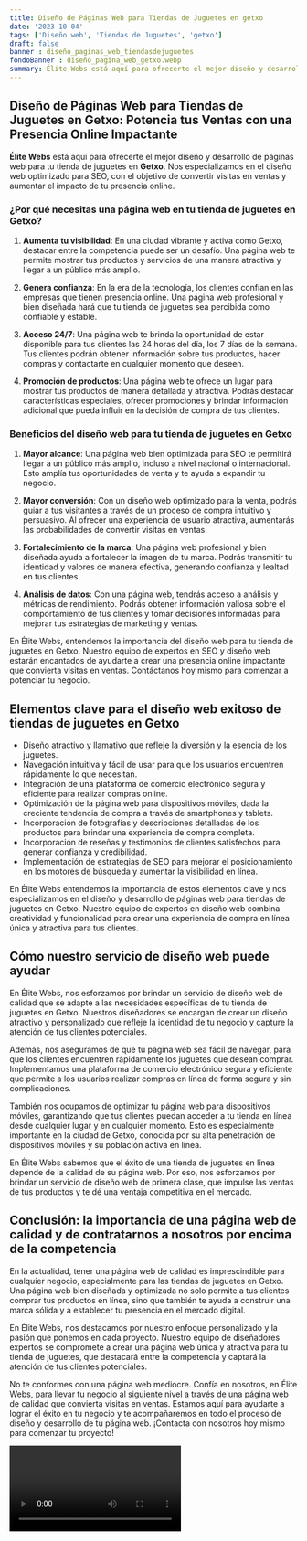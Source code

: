 ```yaml
---
title: Diseño de Páginas Web para Tiendas de Juguetes en getxo
date: '2023-10-04'
tags: ['Diseño web', 'Tiendas de Juguetes', 'getxo']
draft: false
banner : diseño_paginas_web_tiendasdejuguetes
fondoBanner : diseño_pagina_web_getxo.webp
summary: Élite Webs está aquí para ofrecerte el mejor diseño y desarrollo de páginas web para tu tienda de juguetes en Getxo. Nos especializamos en el diseño web optimizado para SEO, con el objetivo de convertir visitas en ventas y aumentar el impacto de tu presencia online.
---
```


## Diseño de Páginas Web para Tiendas de Juguetes en Getxo: Potencia tus Ventas con una Presencia Online Impactante

**Élite Webs** está aquí para ofrecerte el mejor diseño y desarrollo de páginas web para tu tienda de juguetes en **Getxo**. Nos especializamos en el diseño web optimizado para SEO, con el objetivo de convertir visitas en ventas y aumentar el impacto de tu presencia online.

### ¿Por qué necesitas una página web en tu tienda de juguetes en Getxo?

1. **Aumenta tu visibilidad**: En una ciudad vibrante y activa como Getxo, destacar entre la competencia puede ser un desafío. Una página web te permite mostrar tus productos y servicios de una manera atractiva y llegar a un público más amplio. 

2. **Genera confianza**: En la era de la tecnología, los clientes confían en las empresas que tienen presencia online. Una página web profesional y bien diseñada hará que tu tienda de juguetes sea percibida como confiable y estable.

3. **Acceso 24/7**: Una página web te brinda la oportunidad de estar disponible para tus clientes las 24 horas del día, los 7 días de la semana. Tus clientes podrán obtener información sobre tus productos, hacer compras y contactarte en cualquier momento que deseen.

4. **Promoción de productos**: Una página web te ofrece un lugar para mostrar tus productos de manera detallada y atractiva. Podrás destacar características especiales, ofrecer promociones y brindar información adicional que pueda influir en la decisión de compra de tus clientes.

### Beneficios del diseño web para tu tienda de juguetes en Getxo

1. **Mayor alcance**: Una página web bien optimizada para SEO te permitirá llegar a un público más amplio, incluso a nivel nacional o internacional. Esto amplía tus oportunidades de venta y te ayuda a expandir tu negocio.

2. **Mayor conversión**: Con un diseño web optimizado para la venta, podrás guiar a tus visitantes a través de un proceso de compra intuitivo y persuasivo. Al ofrecer una experiencia de usuario atractiva, aumentarás las probabilidades de convertir visitas en ventas.

3. **Fortalecimiento de la marca**: Una página web profesional y bien diseñada ayuda a fortalecer la imagen de tu marca. Podrás transmitir tu identidad y valores de manera efectiva, generando confianza y lealtad en tus clientes.

4. **Análisis de datos**: Con una página web, tendrás acceso a análisis y métricas de rendimiento. Podrás obtener información valiosa sobre el comportamiento de tus clientes y tomar decisiones informadas para mejorar tus estrategias de marketing y ventas.

En Élite Webs, entendemos la importancia del diseño web para tu tienda de juguetes en Getxo. Nuestro equipo de expertos en SEO y diseño web estarán encantados de ayudarte a crear una presencia online impactante que convierta visitas en ventas. Contáctanos hoy mismo para comenzar a potenciar tu negocio.

<GifSeo />

<Cta />

## Elementos clave para el diseño web exitoso de tiendas de juguetes en Getxo

- Diseño atractivo y llamativo que refleje la diversión y la esencia de los juguetes.
- Navegación intuitiva y fácil de usar para que los usuarios encuentren rápidamente lo que necesitan.
- Integración de una plataforma de comercio electrónico segura y eficiente para realizar compras online.
- Optimización de la página web para dispositivos móviles, dada la creciente tendencia de compra a través de smartphones y tablets.
- Incorporación de fotografías y descripciones detalladas de los productos para brindar una experiencia de compra completa.
- Incorporación de reseñas y testimonios de clientes satisfechos para generar confianza y credibilidad.
- Implementación de estrategias de SEO para mejorar el posicionamiento en los motores de búsqueda y aumentar la visibilidad en línea.

En Élite Webs entendemos la importancia de estos elementos clave y nos especializamos en el diseño y desarrollo de páginas web para tiendas de juguetes en Getxo. Nuestro equipo de expertos en diseño web combina creatividad y funcionalidad para crear una experiencia de compra en línea única y atractiva para tus clientes.

## Cómo nuestro servicio de diseño web puede ayudar

En Élite Webs, nos esforzamos por brindar un servicio de diseño web de calidad que se adapte a las necesidades específicas de tu tienda de juguetes en Getxo. Nuestros diseñadores se encargan de crear un diseño atractivo y personalizado que refleje la identidad de tu negocio y capture la atención de tus clientes potenciales.

Además, nos aseguramos de que tu página web sea fácil de navegar, para que los clientes encuentren rápidamente los juguetes que desean comprar. Implementamos una plataforma de comercio electrónico segura y eficiente que permite a los usuarios realizar compras en línea de forma segura y sin complicaciones.

También nos ocupamos de optimizar tu página web para dispositivos móviles, garantizando que tus clientes puedan acceder a tu tienda en línea desde cualquier lugar y en cualquier momento. Esto es especialmente importante en la ciudad de Getxo, conocida por su alta penetración de dispositivos móviles y su población activa en línea.

En Élite Webs sabemos que el éxito de una tienda de juguetes en línea depende de la calidad de su página web. Por eso, nos esforzamos por brindar un servicio de diseño web de primera clase, que impulse las ventas de tus productos y te dé una ventaja competitiva en el mercado.

## Conclusión: la importancia de una página web de calidad y de contratarnos a nosotros por encima de la competencia

En la actualidad, tener una página web de calidad es imprescindible para cualquier negocio, especialmente para las tiendas de juguetes en Getxo. Una página web bien diseñada y optimizada no solo permite a tus clientes comprar tus productos en línea, sino que también te ayuda a construir una marca sólida y a establecer tu presencia en el mercado digital.

En Élite Webs, nos destacamos por nuestro enfoque personalizado y la pasión que ponemos en cada proyecto. Nuestro equipo de diseñadores expertos se compromete a crear una página web única y atractiva para tu tienda de juguetes, que destacará entre la competencia y captará la atención de tus clientes potenciales.

No te conformes con una página web mediocre. Confía en nosotros, en Élite Webs, para llevar tu negocio al siguiente nivel a través de una página web de calidad que convierta visitas en ventas. Estamos aquí para ayudarte a lograr el éxito en tu negocio y te acompañaremos en todo el proceso de diseño y desarrollo de tu página web. ¡Contacta con nosotros hoy mismo para comenzar tu proyecto!

<Video />

<CtaBot job='Tiendas de Juguetes' city='getxo'/>

<Gmaps query='getxo+españa+maps' />